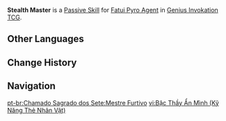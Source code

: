 {{Genius Invokation TCG Skill Infobox
|image      = Stealth Master Character Card Skill.png
|type       = Passive Skill
|character  = Fatui Pyro Agent
|element    = Pyro
|matching   = 
|unaligned  = 
|energy     = 
|effect     = (Passive) When the battle begins, this character gains '''Stealth'''.<br><br>'''Stealth:'''<br>The character to which this is attached takes -1 DMG and deals +1 DMG<br><u>Usage(s)</u>: 2
|order      = 4
}}
'''Stealth Master''' is a [[Character Card Passive Skill|Passive Skill]] for [[Fatui Pyro Agent (Character Card)|Fatui Pyro Agent]] in [[Genius Invokation TCG]].

==Other Languages==
{{Other Languages
|en      = Stealth Master
|zhs     = 潜行大师
|zhs_rm  = Qiánxíng Dàshī
|zht     = 潛行大師
|zht_rm  = Qiánxíng Dàshī
|zh_tl   = Stealth Master
|ja      = 潜行マスター
|ja_rm   = Senkou Masutaa
|ja_tl   = Stealth Master
|ko      = 잠행 마스터
|ko_tl   = Stealth Master
|es      = Maestro del sigilo
|es_tl   = Master of Secrecy
|fr      = Expert en infiltration
|fr_tl   = Infiltration Expert
|ru      = Мастер скрытности
|ru_tl   = Stealth Master
|th      = Stealth Master
|vi      = Bậc Thầy Ẩn Mình
|vi_tl   = 
|de      = Schleichmeister
|de_tl   = Skulk Master
|id      = Stealth Master
|pt      = Mestre Furtivo
|pt_tl   = 
|tr      = Gizlenme Ustası
|tr_tl   = 
|it      = Maestro della furtività
|it_tl   = Stealth Master
}}

==Change History==
{{Change History|3.3}}

==Navigation==
{{Genius Invokation TCG Skill Navbox|Fatui Pyro Agent}}

[[pt-br:Chamado Sagrado dos Sete:Mestre Furtivo]]
[[vi:Bậc Thầy Ẩn Mình (Kỹ Năng Thẻ Nhân Vật)]]